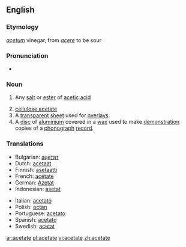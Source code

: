 {{wikipedia}}
==English==

===Etymology===
{{L.}} ''[[acetum]]'' vinegar, from ''[[acere]]'' to be sour

===Pronunciation===
*{{audio|en-us-acetate.ogg|Audio (US)}}


===Noun===
{{en-noun}}

#{{organic chemistry}} Any [[salt]] or [[ester]] of [[acetic acid]]
# [[cellulose acetate]]
# A [[transparent]] [[sheet]] used for [[overlay]]s.
# A [[disc]] of [[aluminium]] covered in a [[wax]] used to make [[demonstration]] copies of a [[phonograph]] [[record]].

===Translations===
{{trans-top|salt or ester of acetic acid}}
*Bulgarian: [[ацетат]] {{m}}
*Dutch: [[acetaat]]
*Finnish: [[asetaatti]]
*French: [[acétate]] 
*German: [[Azetat]] {{n}}
*Indonesian: [[asetat]] 
{{trans-mid}}
*Italian: [[acetato]] {{m}}
*Polish: [[octan]]
*Portuguese: [[acetato]] 
*Spanish: [[acetato]]
*Swedish: [[acetat]]
{{trans-bottom}}

[[ar:acetate]]
[[pl:acetate]]
[[vi:acetate]]
[[zh:acetate]]